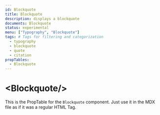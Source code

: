```yaml
---
id: Blockquote
title: Blockquote
description: displays a blockquote
documents: Blockquote
status: experimental
menu: ["Typography", "Blockquote"]
tags: # Tags for filtering and categorization
  - typography
  - blockquote
  - quote
  - citation
propTables:
  - Blockquote
---
```


# \<Blockquote/\>

This is the PropTable for the `Blockquote` component. Just use it in the MDX file as if it was a regular HTML Tag.

<PropTable id="Blockquote" />
